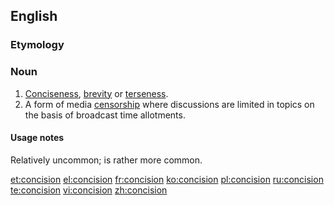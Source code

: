 ==English==
===Etymology===
{{suffix|concise|ion|t2=the state of being}}

===Noun===
{{en-noun|-}}

# [[conciseness|Conciseness]], [[brevity]] or [[terseness]].
# A form of media [[censorship]] where discussions are limited in topics on the basis of broadcast time allotments.

====Usage notes====
Relatively uncommon; {{term|brevity}} is rather more common.

[[et:concision]]
[[el:concision]]
[[fr:concision]]
[[ko:concision]]
[[pl:concision]]
[[ru:concision]]
[[te:concision]]
[[vi:concision]]
[[zh:concision]]